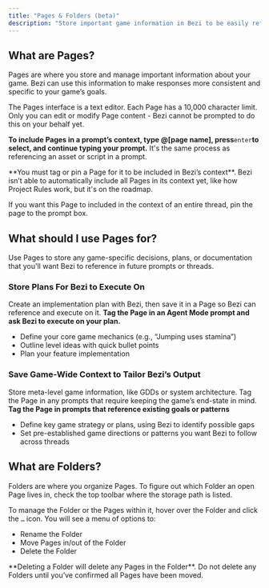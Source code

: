 ```yaml
---
title: "Pages & Folders (beta)"
description: "Store important game information in Bezi to be easily referenced across threads for consistent and specific output."
---
```


## What are Pages?

Pages are where you store and manage important information about your game. Bezi can use this information to make responses more consistent and specific to your game’s goals.

The Pages interface is a text editor. Each Page has a 10,000 character limit. Only you can edit or modify Page content - Bezi cannot be prompted to do this on your behalf yet.

**To include Pages in a prompt’s context, type @[page name], press**`enter`**to select, and continue typing your prompt.**   It's the same process as referencing an asset or script in a prompt.

<Warning>
  **You must tag or pin a Page for it to be included in Bezi’s context**. Bezi isn’t able to automatically include all Pages in its context yet, like how Project Rules work, but it's on the roadmap.
</Warning>

If you want this Page to included in the context of an entire thread, pin the page to the prompt box.

## What should I use Pages for?

Use Pages to store any game-specific decisions, plans, or documentation that you'll want Bezi to reference in future prompts or threads.

### Store Plans For Bezi to Execute On

Create an implementation plan with Bezi, then save it in a Page so Bezi can reference and execute on it. **Tag the Page in an Agent Mode prompt and ask Bezi to execute on your plan.**

- Define your core game mechanics (e.g., “Jumping uses stamina”)
- Outline level ideas with quick bullet points
- Plan your feature implementation

### Save Game-Wide Context to Tailor Bezi’s Output

Store meta-level game information, like GDDs or system architecture. Tag the Page in any prompts that require keeping the game’s end-state in mind. **Tag the Page in prompts that reference existing goals or patterns**

- Define key game strategy or plans, using Bezi to identify possible gaps
- Set pre-established game directions or patterns you want Bezi to follow across threads

## What are Folders?

Folders are where you organize Pages. To figure out which Folder an open Page lives in, check the top toolbar where the storage path is listed.

To manage the Folder or the Pages within it, hover over the Folder and click the `…` icon. You will see a menu of options to:

- Rename the Folder
- Move Pages in/out of the Folder
- Delete the Folder

<Warning>
  **Deleting a Folder will delete any Pages in the Folder**. Do not delete any Folders until you’ve confirmed all Pages have been moved.
</Warning>